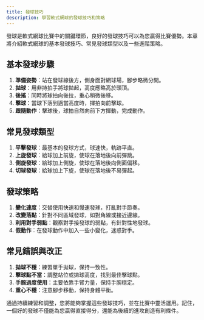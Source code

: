 ```yaml
---
title: 發球技巧
description: 學習軟式網球的發球技巧和策略
---
```


發球是軟式網球比賽中的關鍵環節，良好的發球技巧可以為您贏得比賽優勢。本章將介紹軟式網球的基本發球技巧、常見發球類型以及一些進階策略。

## 基本發球步驟

1. **準備姿勢**：站在發球線後方，側身面對網球場，腳步略微分開。
2. **拋球**：用非持拍手將球拋起，高度應略高於頭頂。
3. **後搖**：同時將球拍向後拉，重心稍微後移。
4. **擊球**：當球下落到適當高度時，揮拍向前擊球。
5. **跟隨動作**：擊球後，球拍自然向前下方揮動，完成動作。

## 常見發球類型

1. **平擊發球**：最基本的發球方式，球速快，軌跡平直。
2. **上旋發球**：給球加上前旋，使球在落地後向前彈跳。
3. **側旋發球**：給球加上側旋，使球在落地後向側面偏移。
4. **切球發球**：給球加上下旋，使球在落地後不易彈起。

## 發球策略

1. **變化速度**：交替使用快速和慢速發球，打亂對手節奏。
2. **改變落點**：針對不同區域發球，如對角線或接近邊線。
3. **利用對手弱點**：觀察對手接發球的弱點，有針對性地發球。
4. **假動作**：在發球動作中加入一些小變化，迷惑對手。

## 常見錯誤與改正

1. **拋球不穩**：練習單手拋球，保持一致性。
2. **擊球點不當**：調整站位或拋球高度，找到最佳擊球點。
3. **手腕過度使用**：主要依靠手臂力量，保持手腕穩定。
4. **重心不穩**：注意腳步移動，保持身體平衡。

通過持續練習和調整，您將能夠掌握這些發球技巧，並在比賽中靈活運用。記住，一個好的發球不僅能為您贏得直接得分，還能為後續的進攻創造有利條件。
